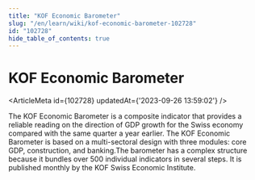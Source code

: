 ```yaml
---
title: "KOF Economic Barometer"
slug: "/en/learn/wiki/kof-economic-barometer-102728"
id: "102728"
hide_table_of_contents: true
---
```



# KOF Economic Barometer

<ArticleMeta id={102728} updatedAt={'2023-09-26 13:59:02'} />
<div className='border-solid border-b border-t-0 my-4 border-[var(--ifm-color-gray-300)]' />

The KOF Economic Barometer is a composite indicator that provides a reliable reading on the direction of GDP growth for the Swiss economy compared with the same quarter a year earlier. The KOF Economic Barometer is based on a multi-sectoral design with three modules: core GDP, construction, and banking.The barometer has a complex structure because it bundles over 500 individual indicators in several steps. It is published monthly by the KOF Swiss Economic Institute.
